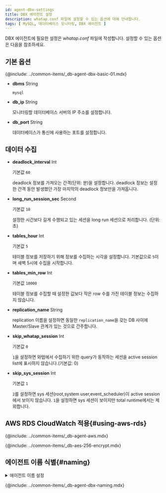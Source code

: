 ```yaml
---
id: agent-dbx-settings
title: DBX 에이전트 설정
description: whatap.conf 파일에 설정할 수 있는 옵션에 대해 안내합니다.
tags: [ MySQL, 데이터베이스 모니터링, DBX 에이전트 ]
---
```


DBX 에이전트에 필요한 설정은 *whatap.conf* 파일에 작성합니다. 설정할 수 있는 옵션은 다음을 참조하세요.

## 기본 옵션

{@include: ../common-items/_db-agent-dbx-basic-01.mdx}

* **dbms** <span class='type'>String</span>
  
  `mysql`

* **db_ip** <span class='type'>String</span>

  모니터링할 데이터베이스 서버의 IP 주소를 설정합니다.

* **db_port** <span class='type'>String</span>

  데이터베이스가 통신에 사용하는 포트를 설정합니다.


## 데이터 수집

* **deadlock_interval** <span class='type'>Int</span>

  기본값 `60`

  deadlock 정보를 가져오는 간격(단위: 분)을 설정합니다. deadlock 정보는 설정한 간격 동안 발생했던 가장 마지막의 deadlock 정보만을 가져옵니다.

* **long_run_session_sec** <span class='type'>Second</span>

  기본값 `10`

  설정한 시간보다 길게 수행되고 있는 세션을 long run 세션으로 처리합니다. (단위: 초)

* **tables_hour** <span class='type'>Int</span>

  기본값 `5`

  테이블 정보를 저장하기 위해 정보를 수집하는 시각을 설정합니다. 기본값으로 `5`이며 새벽 5시에 수집을 시작합니다.

* **tables_min_row** <span class='type'>Int</span>

  기본값 `10000`

  테이블 정보를 수집할 때 설정한 값보다 작은 row 수를 가진 테이블 정보는 수집하지 않습니다.

<!-- Oracle, Tibero 
* **tables_exclude_sys** <span class='type'>Boolean</span>

  기본값 `false`

  테이블 정보를 수집할 때 sys 소유인 테이블 정보의 수집 유무를 설정합니다. `true`로 설정하면 sys 소유의 테이블 정보는 수집하지 않습니다.
-->

* **replication_name** <span class='type'>String</span>

  replication 이름을 설정하면 동일한 `replication_name`을 갖는 DB 사이에 Master/Slave 관계가 있는 것으로 간주합니다.

* **skip_whatap_session** <span class='type'>Int</span>

  기본값 `0`

  `1`을 설정하면 와탭에서 수집하기 위한 query가 동작하는 세션을 active session list에 표시하지 않습니다.(기본값: 0)

<!-- MySQL 전용 -->

* **skip_sys_session** <span class='type'>Int</span>

  기본값 `1`

  `2`를 설정하면 sys 세션(root,system user,event_scheduler)이 active session에서 보이지 않습니다. `1`을 설정하면 sys 세션이 보이지만 total runtime에서는 제외합니다.

<!-- -->

<!-- Redis
* **idle_as_active** <span class='type'>Second</span>

  기본값 `1`

  세션이 마지막 active 상태였던 이후로 idle 상태를 유지한 시간(초)이 설정값보다 작은 세션들을 active session으로 간주하는 옵션입니다. 예를 들어 설정값이 1이면, 1초 이내에 active였던 세션들이 액티브 세션 창에 나타납니다.
-->

## AWS RDS CloudWatch 적용{#using-aws-rds}

{@include: ../common-items/_db-agent-aws.mdx}

<!-- AES 256 암호화 적용 -->
{@include: ../common-items/_db-aes-256-encrypt.mdx}  

## 에이전트 이름 식별{#naming}

<details>
<summary>에이전트 이름 설정</summary>
와탭 모니터링 서비스에서 모니터링 대상을 포괄적인 의미로 오브젝트라는 명칭을 사용하며 에이전트와 혼용해서 사용하기도 합니다. 모니터링 대상 즉 오브젝트를 구분하기 위해서는 이름을 구분해야 합니다. 와탭은 오브젝트 이름과 오브젝트 아이디를 통해서 대상을 구분합니다.

:::note

* 오브젝트(에이전트) 이름은 프로젝트 단위로 유일해야 합니다.
* 오브젝트 아이디 = CRC32(오브젝트 이름)입니다. 오브젝트 아이디 또는 이름이 바뀌면 이전 데이터와 연결되지 않습니다.

:::

와탭은 모니터링 정보 수집 대상인 데이터베이스 서버 식별을 위한 정보로 기본적으로 데이터베이스 서버로부터 수집한 정보를 활용합니다. 기본 활용 정보는 데이터베이스 서버의 종류, IP 주소, 서비스 포트 등을 조합해 데이터베이스 서버를 고유 식별자로 사용합니다. 필요에 따라 사용자가 설정한 명칭을 이용하거나 패턴을 변경해 고유한 값으로 변경해 이용합니다. 에이전트의 이름은 반드시 고유한 값이어야 합니다.

데이터베이스 서버로부터 추출한 정보를 활용하는 이유는 데이터베이스 서버 정지 또는 네트워크 단절, 에이전트 문제로 인한 수집 서버와 에이전트의 통신 두절 상태가 복구되었을 경우, 재접속된 에이전트로부터 송신되는 정보가 기존 에이전트로부터 송신된 정보와의 연속성을 유지하기 위해서입니다.
</details>

{@include: ../common-items/_db-agent-dbx-naming.mdx}